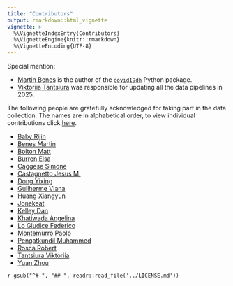 ```yaml
---
title: "Contributors"
output: rmarkdown::html_vignette
vignette: >
  %\VignetteIndexEntry{Contributors}
  %\VignetteEngine{knitr::rmarkdown}
  %\VignetteEncoding{UTF-8}
---
```


Special mention:

- [Martin Benes](https://www.linkedin.com/in/martinbenes1996/) is the author of the [`covid19dh`](https://pypi.org/project/covid19dh/) Python package.
- [Viktoriia Tantsiura](https://www.linkedin.com/in/viktan/) was responsible for updating all the data pipelines in 2025.

The following people are gratefully acknowledged for taking part in the data collection. The names are in alphabetical order, to view individual contributions click [here](https://github.com/covid19datahub/COVID19/graphs/contributors).

- [Baby Rijin](https://github.com/rijinbaby)
- [Benes Martin](https://github.com/martinbenes1996)
- [Bolton Matt](https://github.com/M3IT)
- [Burren Elsa](https://github.com/elsaburren)
- [Caggese Simone](https://github.com/sim55649)
- [Castagnetto Jesus M.](https://github.com/jmcastagnetto)
- [Dong Yixing](https://github.com/EstellaD) 
- [Guilherme Viana](https://github.com/guilhermegfv)
- [Huang Xiangyun](https://github.com/XiangyunHuang)
- [Jonekeat](https://github.com/jonekeat)
- [Kelley Dan](https://github.com/dankelley)
- [Khatiwada Angelina](https://github.com/angelinakhatiwada)
- [Lo Giudice Federico](https://github.com/FedericoLG)
- [Montemurro Paolo](https://github.com/montemurroPaolo)
- [Pengatkundil Muhammed](https://github.com/muhammedseehan-commits)
- [Rosca Robert](https://github.com/RobertRosca)
- [Tantsiura Viktoriia](https://github.com/ViktoriiaTan)
- [Yuan Zhou](https://github.com/yuanzhouIR)

`r gsub("^# ", "## ", readr::read_file('../LICENSE.md'))`
